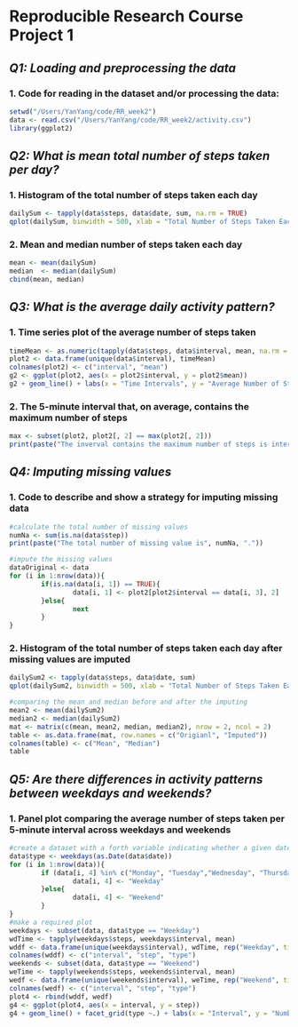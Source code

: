 Reproducible Research Course Project 1
=======================================

## *Q1: Loading and preprocessing the data*
### 1. Code for reading in the dataset and/or processing the data:

```R
setwd("/Users/YanYang/code/RR_week2")
data <- read.csv("/Users/YanYang/code/RR_week2/activity.csv")
library(ggplot2)
```

## *Q2: What is mean total number of steps taken per day?*
### 1. Histogram of the total number of steps taken each day

```R
dailySum <- tapply(data$steps, data$date, sum, na.rm = TRUE)
qplot(dailySum, binwidth = 500, xlab = "Total Number of Steps Taken Each Day")
```

### 2. Mean and median number of steps taken each day
```R
mean <- mean(dailySum)
median  <- median(dailySum)
cbind(mean, median)
```

## *Q3: What is the average daily activity pattern?*
### 1. Time series plot of the average number of steps taken
```r
timeMean <- as.numeric(tapply(data$steps, data$interval, mean, na.rm = TRUE))
plot2 <- data.frame(unique(data$interval), timeMean)
colnames(plot2) <- c("interval", "mean")
g2 <- ggplot(plot2, aes(x = plot2$interval, y = plot2$mean))
g2 + geom_line() + labs(x = "Time Intervals", y = "Average Number of Steps Taken")
```

### 2. The 5-minute interval that, on average, contains the maximum number of steps
```r
max <- subset(plot2, plot2[, 2] == max(plot2[, 2]))
print(paste("The inverval contains the maximum number of steps is interval", max[ ,1], "."))
```

## *Q4: Imputing missing values*
### 1. Code to describe and show a strategy for imputing missing data
```r
#calculate the total number of missing values
numNa <- sum(is.na(data$step))
print(paste("The total number of missing value is", numNa, "."))

#impute the missing values
dataOriginal <- data
for (i in 1:nrow(data)){
        if(is.na(data[i, 1]) == TRUE){
                data[i, 1] <- plot2[plot2$interval == data[i, 3], 2]
        }else{
                next
        }
}
```

### 2. Histogram of the total number of steps taken each day after missing values are imputed
```r
dailySum2 <- tapply(data$steps, data$date, sum)
qplot(dailySum2, binwidth = 500, xlab = "Total Number of Steps Taken Each Day after Missing Values Are Imputed")

#comparing the mean and median before and after the imputing
mean2 <- mean(dailySum2)
median2 <- median(dailySum2)
mat <- matrix(c(mean, mean2, median, median2), nrow = 2, ncol = 2)
table <- as.data.frame(mat, row.names = c("Origianl", "Imputed"))
colnames(table) <- c("Mean", "Median")
table
```

## *Q5: Are there differences in activity patterns between weekdays and weekends?*
### 1. Panel plot comparing the average number of steps taken per 5-minute interval across weekdays and weekends
```r
#create a dataset with a forth variable indicating whether a given date is a weekday or weekend day.
data$type <- weekdays(as.Date(data$date))
for (i in 1:nrow(data)){
        if (data[i, 4] %in% c("Monday", "Tuesday","Wednesday", "Thursday", "Friday")){
                data[i, 4] <- "Weekday"
        }else{
                data[i, 4] <- "Weekend"
        }
}
#make a required plot
weekdays <- subset(data, data$type == "Weekday")
wdTime <- tapply(weekdays$steps, weekdays$interval, mean)
wddf <- data.frame(unique(weekdays$interval), wdTime, rep("Weekday", times = length(wdTime)))
colnames(wddf) <- c("interval", "step", "type")
weekends <- subset(data, data$type == "Weekend")
weTime <- tapply(weekends$steps, weekends$interval, mean)
wedf <- data.frame(unique(weekends$interval), weTime, rep("Weekend", times = length(weTime)))
colnames(wedf) <- c("interval", "step", "type")
plot4 <- rbind(wddf, wedf)
g4 <- ggplot(plot4, aes(x = interval, y = step))
g4 + geom_line() + facet_grid(type ~.) + labs(x = "Interval", y = "Number of Steps")
```



